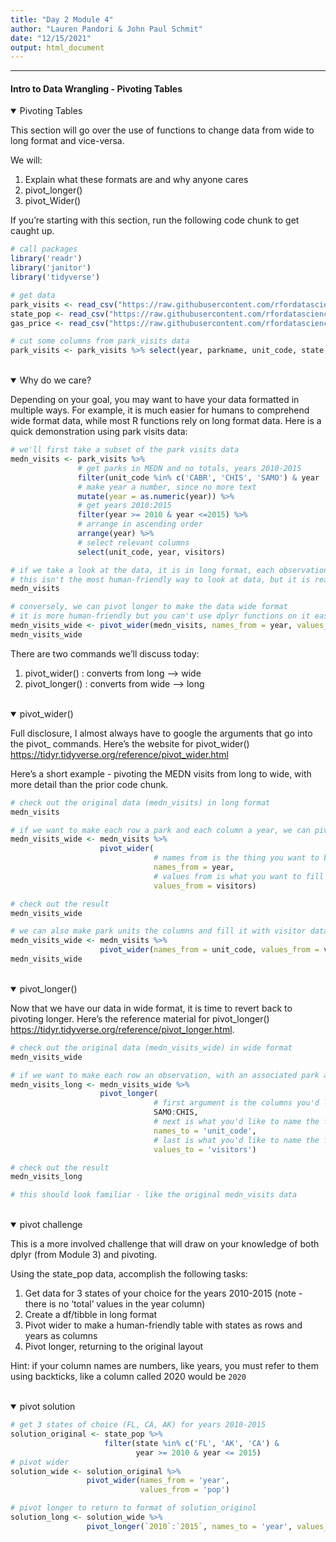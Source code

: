 ```yaml
---
title: "Day 2 Module 4"
author: "Lauren Pandori & John Paul Schmit"
date: "12/15/2021"
output: html_document
---
```


---
#### Intro to Data Wrangling  - Pivoting Tables {.tabset}

<details open><summary class='drop'> Pivoting Tables</summary>

This section will go over the use of functions to change data from wide to long format and vice-versa.

We will:

1. Explain what these formats are and why anyone cares
2. pivot_longer()
3. pivot_Wider()

If you're starting with this section, run the following code chunk to get caught up. 

```r
# call packages
library('readr')
library('janitor')
library('tidyverse')

# get data
park_visits <- read_csv("https://raw.githubusercontent.com/rfordatascience/tidytuesday/master/data/2019/2019-09-17/national_parks.csv")
state_pop <- read_csv("https://raw.githubusercontent.com/rfordatascience/tidytuesday/master/data/2019/2019-09-17/state_pop.csv")
gas_price <- read_csv("https://raw.githubusercontent.com/rfordatascience/tidytuesday/master/data/2019/2019-09-17/gas_price.csv")

# cut some columns from park_visits data
park_visits <- park_visits %>% select(year, parkname, unit_code, state, visitors)
```

</details>
<br>
<details open><summary class='drop'>Why do we care? </summary>

Depending on your goal, you may want to have your data formatted in multiple ways. For example, it is much easier for humans to comprehend wide format data, while most R functions rely on long format data. Here is a quick demonstration using park visits data:

```r

# we'll first take a subset of the park visits data
medn_visits <- park_visits %>%
               # get parks in MEDN and no totals, years 2010-2015
               filter(unit_code %in% c('CABR', 'CHIS', 'SAMO') & year != 'Total') %>%
               # make year a number, since no more text 
               mutate(year = as.numeric(year)) %>%
               # get years 2010:2015
               filter(year >= 2010 & year <=2015) %>%
               # arrange in ascending order
               arrange(year) %>%
               # select relevant columns
               select(unit_code, year, visitors)

# if we take a look at the data, it is in long format, each observation is a row
# this isn't the most human-friendly way to look at data, but it is really helpful if we want to use dplyr group_by() functions like mutate() and summarize()
medn_visits

# conversely, we can pivot longer to make the data wide format
# it is more human-friendly but you can't use dplyr functions on it easily
medn_visits_wide <- pivot_wider(medn_visits, names_from = year, values_from = visitors)
medn_visits_wide
```

There are two commands we'll discuss today:

  1. pivot_wider() : converts from long --> wide
  2. pivot_longer() : converts from wide --> long

</details>
<br>
<details open><summary class='drop'> pivot_wider()</summary>

Full disclosure, I almost always have to google the arguments that go into the pivot_ commands. Here's the website for pivot_wider() <https://tidyr.tidyverse.org/reference/pivot_wider.html>

Here's a short example - pivoting the MEDN visits from long to wide, with more detail than the prior code chunk. 

```r
# check out the original data (medn_visits) in long format
medn_visits

# if we want to make each row a park and each column a year, we can pivot wider
medn_visits_wide <- medn_visits %>%
                    pivot_wider(
                                # names from is the thing you want to be the columns
                                names_from = year,
                                # values from is what you want to fill the columns with
                                values_from = visitors)

# check out the result
medn_visits_wide

# we can also make park units the columns and fill it with visitor data for each year
medn_visits_wide <- medn_visits %>%
                    pivot_wider(names_from = unit_code, values_from = visitors)
medn_visits_wide
```

</details>
<br>
<details open><summary class='drop'> pivot_longer()</summary>

Now that we have our data in wide format, it is time to revert back to pivoting longer. Here's the reference material for pivot_longer() <https://tidyr.tidyverse.org/reference/pivot_longer.html>.

```r
# check out the original data (medn_visits_wide) in wide format
medn_visits_wide

# if we want to make each row an observation, with an associated park and year, we'll pivot_longer
medn_visits_long <- medn_visits_wide %>%
                    pivot_longer(
                                # first argument is the columns you'd like to transform
                                SAMO:CHIS,
                                # next is what you'd like to name the former name cols
                                names_to = 'unit_code',
                                # last is what you'd like to name the former values cols
                                values_to = 'visitors')

# check out the result
medn_visits_long

# this should look familiar - like the original medn_visits data
```

</details>
<br>
<details open><summary class='drop'> pivot challenge </summary>

This is a more involved challenge that will draw on your knowledge of both dplyr (from Module 3) and pivoting. 

Using the state_pop data, accomplish the following tasks: 

  1. Get data for 3 states of your choice for the years 2010-2015 (note - there is no 'total' values in the year column)
  2. Create a df/tibble in long format
  3. Pivot wider to make a human-friendly table with states as rows and years as columns
  4. Pivot longer, returning to the original layout
  
Hint: if your column names are numbers, like years, you must refer to them using backticks, like a column called 2020 would be `2020`

</details>
<br>
<details open><summary class='drop'> pivot solution </summary>

```r
# get 3 states of choice (FL, CA, AK) for years 2010-2015
solution_original <- state_pop %>%
                     filter(state %in% c('FL', 'AK', 'CA') & 
                            year >= 2010 & year <= 2015) 
# pivot wider
solution_wide <- solution_original %>%
                 pivot_wider(names_from = 'year',
                             values_from = 'pop')

# pivot longer to return to format of solution_originol
solution_long <- solution_wide %>%
                 pivot_longer(`2010`:`2015`, names_to = 'year', values_to = 'pop')
```
</details>
<br>

